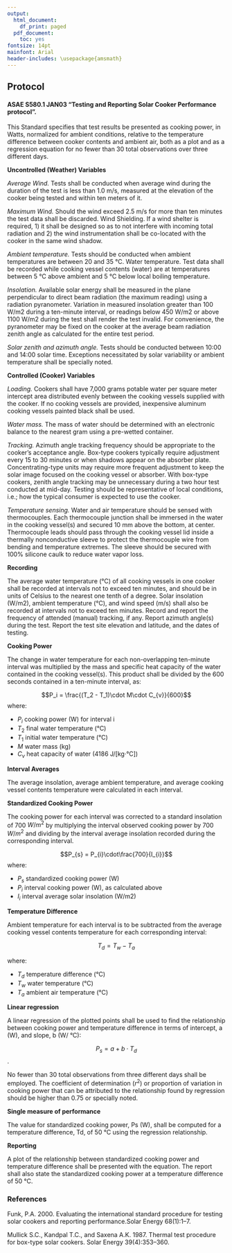 ```yaml
---
output:
  html_document:
    df_print: paged
  pdf_document:
    toc: yes
fontsize: 14pt
mainfont: Arial
header-includes: \usepackage{amsmath}
---
```


## Protocol

#### ASAE S580.1 JAN03 "Testing and Reporting Solar Cooker Performance protocol".

This Standard specifies that test results be presented as cooking power, in Watts, normalized for ambient conditions, relative to the temperature difference between cooker contents and ambient air, both as a plot and as a regression equation for no fewer than 30 total observations over three different days.

**Uncontrolled (Weather) Variables**

_Average Wind._ Tests shall be conducted when average wind during the duration of the test is less than 1.0 m/s, measured at the elevation of the cooker being tested and within ten meters of it.

_Maximum Wind._ Should the wind exceed 2.5 m/s for more than ten minutes the test data shall be discarded. Wind Shielding. If a wind shelter is required, 1) it shall be designed so as to not interfere with incoming total radiation and 2) the wind instrumentation shall be co-located with the cooker in the same wind shadow.

_Ambient temperature._ Tests should be conducted when ambient temperatures are between 20 and 35 °C. Water temperature. Test data shall be recorded while cooking vessel contents (water) are at temperatures between 5 °C above ambient and 5 °C below local boiling temperature.

_Insolation._ Available solar energy shall be measured in the plane perpendicular to direct beam radiation (the maximum reading) using a radiation pyranometer. Variation in measured insolation greater than 100 W/m2 during a ten-minute interval, or readings below 450 W/m2 or above 1100 W/m2 during the test shall render the test invalid. For convenience, the pyranometer may be fixed on the cooker at the average beam radiation zenith angle as calculated for the entire test period.

_Solar zenith and azimuth angle._ Tests should be conducted between 10:00 and 14:00 solar time. Exceptions necessitated by solar variability or ambient temperature shall be specially noted.

**Controlled (Cooker) Variables**

_Loading._ Cookers shall have 7,000 grams potable water per square meter intercept area distributed evenly between the cooking vessels supplied with the cooker. If no cooking vessels are provided, inexpensive aluminum cooking vessels painted black shall be used.

_Water mass._ The mass of water should be determined with an electronic balance to the nearest gram using a pre-wetted container.

_Tracking._ Azimuth angle tracking frequency should be appropriate to the cooker’s acceptance angle. Box-type cookers typically require adjustment every 15 to 30 minutes or when shadows appear on the absorber plate. Concentrating-type units may require more frequent adjustment to keep the solar image focused on the cooking vessel or absorber. With box-type cookers, zenith angle tracking may be unnecessary during a two hour test conducted at mid-day. Testing should be representative of local conditions, i.e.; how the typical consumer is expected to use the cooker.

_Temperature sensing._ Water and air temperature should be sensed with thermocouples. Each thermocouple junction shall be immersed in the water in the cooking vessel(s) and secured 10 mm above the bottom, at center. Thermocouple leads should pass through the cooking vessel lid inside a thermally nonconductive sleeve to protect the thermocouple wire from bending and temperature extremes. The sleeve should be secured with 100% silicone caulk to reduce water vapor loss.

**Recording**

The average water temperature (°C) of all cooking vessels in one cooker shall be recorded at intervals not to exceed ten minutes, and should be in units of Celsius to the nearest one tenth of a degree. Solar insolation (W/m2), ambient temperature (°C), and wind speed (m/s) shall also be recorded at intervals not to exceed ten minutes. Record and report the frequency of attended (manual) tracking, if any. Report azimuth angle(s) during the test. Report the test site elevation and latitude, and the dates of testing.

**Cooking Power**

The change in water temperature for each non-overlapping ten-minute interval was multiplied by the mass and specific heat capacity of the water contained in the cooking vessel(s). This product shall be divided by the 600 seconds contained in a ten-minute interval, as:

$$P_i = \frac{(T_2 - T_1)\cdot M\cdot C_{v}}{600}$$ where:

- $P_{i}$ cooking power (W) for interval i
- $T_2$ final water temperature (°C)
- $T_1$ initial water temperature (°C)
- $M$ water mass (kg)
- $C_{v}$ heat capacity of water (4186 J/[kg·°C])

**Interval Averages**

The average insolation, average ambient temperature, and average cooking vessel contents temperature were calculated in each interval.

**Standardized Cooking Power**

The cooking power for each interval was corrected to a standard insolation of 700 $W/m^2$ by multiplying the interval observed cooking power by 700 $W/m^2$ and dividing by the interval average insolation recorded during the corresponding interval.

$$P_{s} = P_{i}\cdot\frac{700}{I_{i}}$$ where:

- $P_{s}$ standardized cooking power (W)
- $P_{i}$ interval cooking power (W), as calculated above
- $I_{i}$ interval average solar insolation (W/m2)

**Temperature Difference**

Ambient temperature for each interval is to be subtracted from the average cooking vessel contents temperature for each corresponding interval:

$$T_{d} = T_{w} - T_{a}$$

where:

- $T_{d}$ temperature difference (°C)
- $T_{w}$ water temperature (°C)
- $T_{a}$ ambient air temperature (°C)

**Linear regression**

A linear regression of the plotted points shall be used to find the relationship between cooking power and temperature difference in terms of intercept, a (W), and slope, b (W/ °C):

$$P_{s} = a + b \cdot T_{d}$$.

No fewer than 30 total observations from three different days shall be employed. The coefficient of determination ($r^2$) or proportion of variation in cooking power that can be attributed to the relationship found by regression should be higher than 0.75 or specially noted.

**Single measure of performance**

The value for standardized cooking power, Ps (W), shall be computed for a temperature difference, Td, of 50 °C using the regression relationship.

**Reporting**

A plot of the relationship between standardized cooking power and temperature difference shall be presented with the equation. The report shall also state the standardized cooking power at a temperature difference of 50 °C.

### References

Funk, P.A. 2000. Evaluating the international standard procedure for testing solar cookers and reporting performance.Solar Energy 68(1):1--7.

Mullick S.C., Kandpal T.C., and Saxena A.K. 1987. Thermal test procedure for box-type solar cookers. Solar Energy 39(4):353--360.

